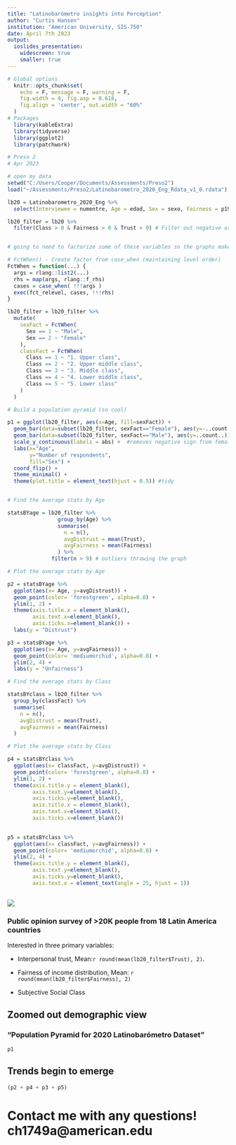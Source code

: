 ```yaml
---
title: "Latinobarómetro insights into Perception"
author: "Curtis Hansen"
institution: "American University, SIS-750"
date: April 7th 2023 
output: 
  ioslides_presentation:
    widescreen: true
    smaller: true
---
```


```r
# Global options
  knitr::opts_chunk$set(
    echo = F, message = F, warning = F,
    fig.width = 4, fig.asp = 0.618, 
    fig.align = 'center', out.width = "60%"
  )
# Packages
  library(kableExtra)
  library(tidyverse)
  library(ggplot2)
  library(patchwork)

```

```r
# Preso 2
# Apr 2023

# open my data
setwd("C:/Users/Cooper/Documents/Assessments/Preso2")
load("~/Assessments/Preso2/Latinobarometro_2020_Eng_Rdata_v1_0.rdata")

lb20 = Latinobarometro_2020_Eng %>%
  select(Interviewee = numentre, Age = edad, Sex = sexo, Fairness = p19st.a, Class = s1, Trust = p9stgbs)

lb20_filter = lb20 %>% 
  filter(Class > 0 & Fairness > 0 & Trust > 0) # Filter out negative or NULL values in Class column


# going to need to factorize some of these variables so the graphs make sense

# FctWhen() - Create factor from case_when (maintaining level order)  
FctWhen = function(...) {
  args = rlang::list2(...)
  rhs = map(args, rlang::f_rhs)
  cases = case_when( !!!args )
  exec(fct_relevel, cases, !!!rhs)
}

lb20_filter = lb20_filter %>%
  mutate(
    sexFact = FctWhen(
      Sex == 1 ~ "Male",
      Sex == 2 ~ "Female"
    ),
    classFact = FctWhen(
      Class == 1 ~ "1. Upper class",
      Class == 2 ~ "2. Upper middle class",
      Class == 3 ~ "3. Middle class",
      Class == 4 ~ "4. Lower middle class",
      Class == 5 ~ "5. Lower class"
    )
  )

# Build a population pyramid (so cool)

p1 = ggplot(lb20_filter, aes(x=Age, fill=sexFact)) + 
  geom_bar(data=subset(lb20_filter, sexFact=="Female"), aes(y=-..count..)) +
  geom_bar(data=subset(lb20_filter, sexFact=="Male"), aes(y=..count..)) +
  scale_y_continuous(labels = abs) +  #removes negative sign from female x-axis
  labs(x="Age", 
       y="Number of respondents", 
       fill="Sex") +
  coord_flip() +
  theme_minimal() +
  theme(plot.title = element_text(hjust = 0.5)) #tidy


# Find the average stats by Age

statsBYage = lb20_filter %>%
                group_by(Age) %>%
                summarise(
                  n = n(),
                  avgDistrust = mean(Trust),
                  avgFairness = mean(Fairness)
                ) %>%
              filter(n > 9) # outliers throwing the graph

# Plot the average stats by Age

p2 = statsBYage %>%
  ggplot(aes(x= Age, y=avgDistrust)) +
  geom_point(color= 'forestgreen', alpha=0.8) +
  ylim(1, 2) +
  theme(axis.title.x = element_blank(),
        axis.text.x=element_blank(),
        axis.ticks.x=element_blank()) +
  labs(y = "Distrust")

p3 = statsBYage %>%
  ggplot(aes(x= Age, y=avgFairness)) +
  geom_point(color= 'mediumorchid', alpha=0.8) +
  ylim(2, 4) +
  labs(y = "Unfairness")

# Find the average stats by Class

statsBYclass = lb20_filter %>%
  group_by(classFact) %>%
  summarise(
    n = n(),
    avgDistrust = mean(Trust),
    avgFairness = mean(Fairness)
  )

# Plot the average stats by Class

p4 = statsBYclass %>%
  ggplot(aes(x= classFact, y=avgDistrust)) +
  geom_point(color= 'forestgreen', alpha=0.8) +
  ylim(1, 2) +
  theme(axis.title.y = element_blank(),
        axis.text.y=element_blank(),
        axis.ticks.y=element_blank(),
        axis.title.x = element_blank(),
        axis.text.x=element_blank(),
        axis.ticks.x=element_blank())
  

p5 = statsBYclass %>%
  ggplot(aes(x= classFact, y=avgFairness)) +
  geom_point(color= 'mediumorchid', alpha=0.8) +
  ylim(2, 4) +
  theme(axis.title.y = element_blank(),
        axis.text.y=element_blank(),
        axis.ticks.y=element_blank(),
        axis.text.x = element_text(angle = 25, hjust = 1))
```

## ![ ](lathome.png)
### Public opinion survey of >20K people from 18 Latin America countries


Interested in three primary variables:

- Interpersonal trust, Mean:`r round(mean(lb20_filter$Trust), 2)`.

- Fairness of income distribution, Mean: `r round(mean(lb20_filter$Fairness), 2)`

- Subjective Social Class

## Zoomed out demographic view

### "Population Pyramid for 2020 Latinobarómetro Dataset"

```r
p1
```

## Trends begin to emerge

```r
(p2 + p4 + p3 + p5)
```

# Contact me with any questions! ch1749a@american.edu

